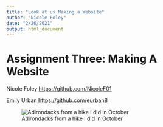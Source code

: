 ```yaml
---
title: "Look at us Making a Website"
author: "Nicole Foley"
date: "2/26/2021"
output: html_document
---
```


# Assignment Three: Making A Website

Nicole Foley <https://github.com/NicoleF01>

Emily Urban <https://github.com/eurban8>


![Adirondacks from a hike I did in October](adk.jpg)




